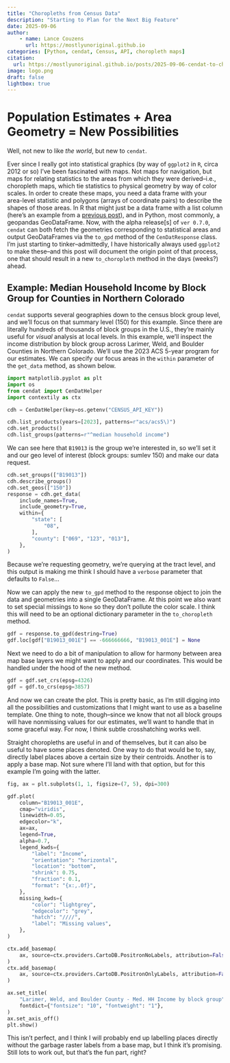 ```yaml
---
title: "Choropleths from Census Data"
description: "Starting to Plan for the Next Big Feature"
date: 2025-09-06
author:
    - name: Lance Couzens
      url: https://mostlyunoriginal.github.io  
categories: [Python, cendat, Census, API, choropleth maps]
citation: 
  url: https://mostlyunoriginal.github.io/posts/2025-09-06-cendat-to-choropleth/
image: logo.png 
draft: false
lightbox: true
---
```


# Population Estimates + Area Geometry = New Possibilities

Well, not new to like *the world*, but new to `cendat`.

Ever since I really got into statistical graphics (by way of `ggplot2` in `R`, circa 2012 or so) I've been fascinated with maps. Not maps for navigation, but maps for relating statistics to the areas from which they were derived–i.e., choropleth maps, which tie statistics to physical geometry by way of color scales. In order to create these maps, you need a data frame with your area-level statistic and polygons (arrays of coordinate pairs) to describe the shapes of those areas. In R that might just be a data frame with a list column (here's an example from a [previous post](https://mostlyunoriginal.github.io/posts/2025-03-22-Choropleths-and-LIst-Retrieval-Fun/)), and in Python, most commonly, a geopandas GeoDataFrame. Now, with the alpha release\[s\] of `ver 0.7.0`, `cendat` can both fetch the geometries corresponding to statistical areas and output GeoDataFrames via the `to_gpd` method of the `CenDatResponse` class. I'm just starting to tinker–admittedly, I have historically always used `ggplot2` to make these–and this post will document the origin point of that process, one that should result in a new `to_choropleth` method in the days (weeks?) ahead.

## Example: Median Household Income by Block Group for Counties in Northern Colorado

`cendat` supports several geographies down to the census block group level, and we'll focus on that summary level (150) for this example. Since there are literally hundreds of thousands of block groups in the U.S., they're mainly useful for *visual* analysis at local levels. In this example, we'll inspect the income distribution by block group across Larimer, Weld, and Boulder Counties in Northern Colorado. We'll use the 2023 ACS 5-year program for our estimates. We can specify our focus areas in the `within` parameter of the `get_data` method, as shown below.

```python
import matplotlib.pyplot as plt
import os
from cendat import CenDatHelper
import contextily as ctx

cdh = CenDatHelper(key=os.getenv("CENSUS_API_KEY"))

cdh.list_products(years=[2023], patterns=r"acs/acs5\)")
cdh.set_products()
cdh.list_groups(patterns=r"^median household income")
```

We can see here that `B19013` is the group we're interested in, so we'll set it and our geo level of interest (block groups: sumlev 150) and make our data request.

```python
cdh.set_groups(["B19013"])
cdh.describe_groups()
cdh.set_geos(["150"])
response = cdh.get_data(
    include_names=True,
    include_geometry=True,
    within={
        "state": [
            "08",
        ],
        "county": ["069", "123", "013"],
    },
)
```

Because we're requesting geometry, we're querying at the tract level, and this output is making me think I should have a `verbose` parameter that defaults to `False`...

Now we can apply the new `to_gpd` method to the response object to join the data and geometries into a single GeoDataFrame. At this point we also want to set special missings to `None` so they don't pollute the color scale. I think this will need to be an optional dictionary parameter in the `to_choropleth` method.

```python
gdf = response.to_gpd(destring=True)
gdf.loc[gdf["B19013_001E"] == -666666666, "B19013_001E"] = None
```

Next we need to do a bit of manipulation to allow for harmony between area map base layers we might want to apply and our coordinates. This would be handled under the hood of the new method.

```python
gdf = gdf.set_crs(epsg=4326)
gdf = gdf.to_crs(epsg=3857)
```

And now we can create the plot. This is pretty basic, as I'm still digging into all the possibilities and customizations that I might want to use as a baseline template. One thing to note, though--since we know that not all block groups will have nonmissing values for our estimates, we'll want to handle that in some graceful way. For now, I think subtle crosshatching works well.

Straight choropleths are useful in and of themselves, but it can also be useful to have some places denoted. One way to do that would be to, say, directly label places above a certain size by their centroids. Another is to apply a base map. Not sure where I'll land with that option, but for this example I'm going with the latter.

```python
fig, ax = plt.subplots(1, 1, figsize=(7, 5), dpi=300)

gdf.plot(
    column="B19013_001E",
    cmap="viridis",
    linewidth=0.05,
    edgecolor="k",
    ax=ax,
    legend=True,
    alpha=0.7,
    legend_kwds={
        "label": "Income",
        "orientation": "horizontal",
        "location": "bottom",
        "shrink": 0.75,
        "fraction": 0.1,
        "format": "{x:,.0f}",
    },
    missing_kwds={
        "color": "lightgrey",
        "edgecolor": "grey",
        "hatch": "////",
        "label": "Missing values",
    },
)

ctx.add_basemap(
    ax, source=ctx.providers.CartoDB.PositronNoLabels, attribution=False, zoom=10
)
ctx.add_basemap(
    ax, source=ctx.providers.CartoDB.PositronOnlyLabels, attribution=False, zoom=9
)

ax.set_title(
    "Larimer, Weld, and Boulder County - Med. HH Income by block group",
    fontdict={"fontsize": "10", "fontweight": "1"},
)
ax.set_axis_off()
plt.show()
```

This isn't perfect, and I think I will probably end up labelling places directly without the garbage raster labels from a base map, but I think it's promising. Still lots to work out, but that's the fun part, right?